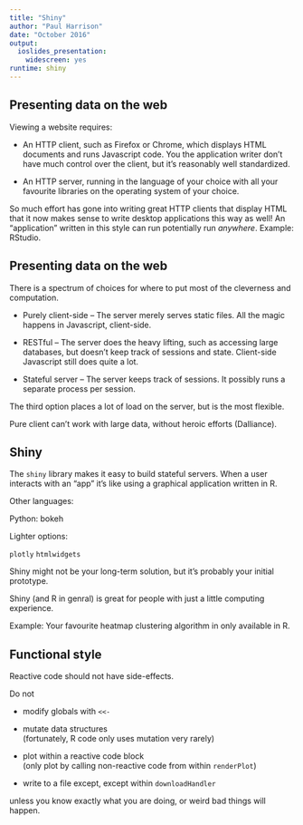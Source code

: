 ```yaml
---
title: "Shiny"
author: "Paul Harrison"
date: "October 2016"
output: 
  ioslides_presentation: 
    widescreen: yes
runtime: shiny
---
```


## Presenting data on the web

Viewing a website requires:

* An HTTP client, such as Firefox or Chrome, which displays HTML documents and runs Javascript code. You the application writer don't have much control over the client, but it's reasonably well standardized.

* An HTTP server, running in the language of your choice with all your favourite libraries on the operating system of your choice.

So much effort has gone into writing great HTTP clients that display HTML that it now makes sense to write desktop applications this way as well! An "application" written in this style can run potentially run *anywhere*. Example: RStudio.


## Presenting data on the web

There is a spectrum of choices for where to put most of the cleverness and computation.

* Purely client-side -- The server merely serves static files. All the magic happens in Javascript, client-side.

* RESTful -- The server does the heavy lifting, such as accessing large databases, but doesn't keep track of sessions and state. Client-side Javascript still does quite a lot.

* Stateful server -- The server keeps track of sessions. It possibly runs a separate process per session.

The third option places a lot of load on the server, but is the most flexible.

<div class="notes">
Pure client can't work with large data, without heroic efforts (Dalliance).
</div>


## Shiny

The `shiny` library makes it easy to build stateful servers. When a user interacts with an "app" it's like using a graphical application written in R.

Other languages:

Python: bokeh

Lighter options:

`plotly` `htmlwidgets`



Shiny might not be your long-term solution, but it's probably your initial prototype.

Shiny (and R in genral) is great for people with just a little computing experience.

Example: Your favourite heatmap clustering algorithm in only available in R.



## Functional style

Reactive code should not have side-effects.

Do not

* modify globals with `<<-`

* mutate data structures <br>(fortunately, R code only uses mutation very rarely)

* plot within a reactive code block <br>(only plot by calling non-reactive code from within `renderPlot`)

* write to a file except, except within `downloadHandler`

unless you know exactly what you are doing, or weird bad things will happen.



